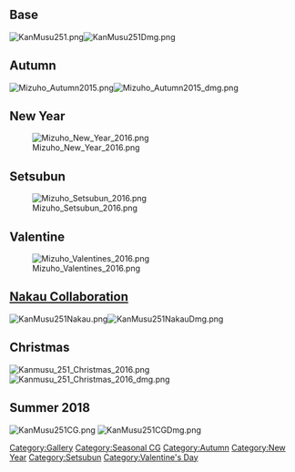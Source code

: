 ==Base==

[[File:KanMusu251.png]][[File:KanMusu251Dmg.png]]

==Autumn==

[[File:Mizuho Autumn2015.png]][[File:Mizuho Autumn2015 dmg.png]]

==New Year==
[[File:Mizuho New Year 2016.png]]

==Setsubun==

[[File:Mizuho Setsubun 2016.png]]

==Valentine==

[[File:Mizuho Valentines 2016.png]]

==[[Seasonal/Nakau_Collaboration| Nakau Collaboration]]==

[[File:KanMusu251Nakau.png]][[File:KanMusu251NakauDmg.png]]

==Christmas==

[[File:Kanmusu 251 Christmas 2016.png]] [[File:Kanmusu 251 Christmas 2016 dmg.png]]

==Summer 2018==
[[File:KanMusu251CG.png]] [[File:KanMusu251CGDmg.png]]


[[Category:Gallery]]
[[Category:Seasonal CG]]
[[Category:Autumn]]
[[Category:New Year]]
[[Category:Setsubun]]
[[Category:Valentine's Day]]